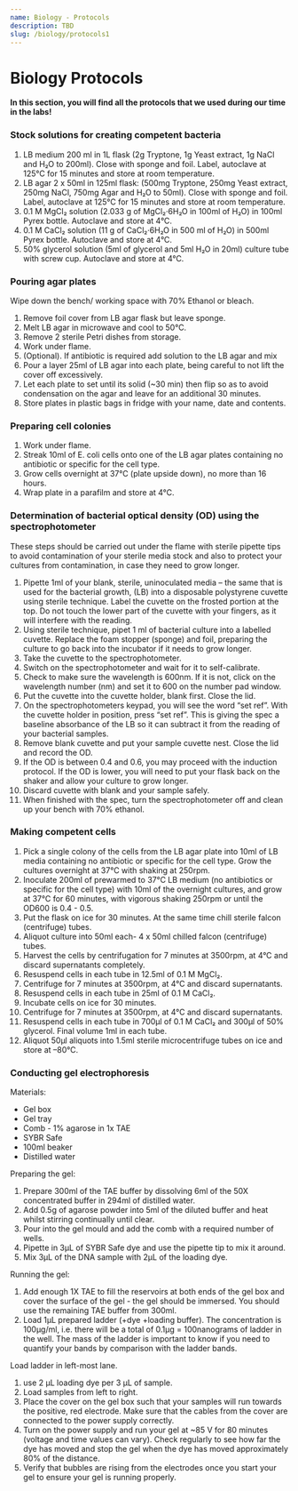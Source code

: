 ```yaml
---
name: Biology - Protocols
description: TBD
slug: /biology/protocols1
---
```


# Biology Protocols

<b> In this section, you will find all the protocols that we used during our time in the labs! </b>

### Stock solutions for creating competent bacteria

1. LB medium 200 ml in 1L flask (2g Tryptone, 1g Yeast extract, 1g NaCl and H₂O to 200ml). Close with sponge and foil. Label, autoclave at 125°C for 15 minutes and store at room temperature.
2. LB agar 2 x 50ml in 125ml flask: (500mg Tryptone, 250mg Yeast extract, 250mg NaCl, 750mg Agar and H₂O to 50ml). Close with sponge and foil. Label, autoclave at 125°C for 15 minutes and store at room temperature.
3. 0.1 M MgCl₂ solution (2.033 g of MgCl₂·6H₂O in 100ml of H₂O) in 100ml Pyrex bottle. Autoclave and store at 4°C.
4. 0.1 M CaCl₂ solution (11 g of CaCl₂·6H₂O in 500 ml of H₂O) in 500ml Pyrex bottle. Autoclave and store at 4°C.
5. 50% glycerol solution (5ml of glycerol and 5ml H₂O in 20ml) culture tube with screw cup. Autoclave and store at 4°C.

### Pouring agar plates

Wipe down the bench/ working space with 70% Ethanol or bleach.

1. Remove foil cover from LB agar flask but leave sponge.
2. Melt LB agar in microwave and cool to 50°C.
3. Remove 2 sterile Petri dishes from storage.
4. Work under flame.
5. (Optional). If antibiotic is required add solution to the LB agar and mix
6. Pour a layer 25ml of LB agar into each plate, being careful to not lift the cover off excessively.
7. Let each plate to set until its solid (~30 min) then flip so as to avoid condensation on the agar and leave for an additional 30 minutes.
8. Store plates in plastic bags in fridge with your name, date and contents.

### Preparing cell colonies

1.  Work under flame.
2.  Streak 10ml of E. coli cells onto one of the LB agar plates containing no antibiotic or specific for the cell type.
3.  Grow cells overnight at 37°C (plate upside down), no more than 16 hours.
4.  Wrap plate in a parafilm and store at 4°C.

### Determination of bacterial optical density (OD) using the spectrophotometer

These steps should be carried out under the flame with sterile pipette tips to avoid contamination of your sterile media stock and also to protect your cultures from contamination, in case they need to grow longer.

1. Pipette 1ml of your blank, sterile, uninoculated media – the same that is used for the bacterial growth, (LB) into a disposable polystyrene cuvette using sterile technique. Label the cuvette on the frosted portion at the top. Do not touch the lower part of the cuvette with your fingers, as it will interfere with the reading.
2. Using sterile technique, pipet 1 ml of bacterial culture into a labelled cuvette. Replace the foam stopper (sponge) and foil, preparing the culture to go back into the incubator if it needs to grow longer.
3. Take the cuvette to the spectrophotometer.
4. Switch on the spectrophotometer and wait for it to self-calibrate.
5. Check to make sure the wavelength is 600nm. If it is not, click on the wavelength number (nm) and set it to 600 on the number pad window.
6. Put the cuvette into the cuvette holder, blank first. Close the lid.
7. On the spectrophotometers keypad, you will see the word “set ref”. With the cuvette holder in position, press “set ref”. This is giving the spec a baseline absorbance of the LB so it can subtract it from the reading of your bacterial samples.
8. Remove blank cuvette and put your sample cuvette nest. Close the lid and record the OD.
9. If the OD is between 0.4 and 0.6, you may proceed with the induction protocol. If the OD is lower, you will need to put your flask back on the shaker and allow your culture to grow longer.
10. Discard cuvette with blank and your sample safely.
11. When finished with the spec, turn the spectrophotometer off and clean up your bench with 70% ethanol.

### Making competent cells

1. Pick a single colony of the cells from the LB agar plate into 10ml of LB media containing no antibiotic or specific for the cell type. Grow the cultures overnight at 37°C with shaking at 250rpm.
2. Inoculate 200ml of prewarmed to 37°C LB medium (no antibiotics or specific for the cell type) with 10ml of the overnight cultures, and grow at 37°C for 60 minutes, with vigorous shaking 250rpm or until the OD600 is 0.4 - 0.5.
3. Put the flask on ice for 30 minutes. At the same time chill sterile falcon (centrifuge) tubes.
4. Aliquot culture into 50ml each- 4 x 50ml chilled falcon (centrifuge) tubes.
5. Harvest the cells by centrifugation for 7 minutes at 3500rpm, at 4°C and discard supernatants completely.
6. Resuspend cells in each tube in 12.5ml of 0.1 M MgCl₂.
7. Centrifuge for 7 minutes at 3500rpm, at 4°C and discard supernatants.
8. Resuspend cells in each tube in 25ml of 0.1 M CaCl₂.
9. Incubate cells on ice for 30 minutes.
10. Centrifuge for 7 minutes at 3500rpm, at 4°C and discard supernatants.
11. Resuspend cells in each tube in 700µl of 0.1 M CaCl₂ and 300µl of 50% glycerol. Final volume 1ml in each tube.
12. Aliquot 50µl aliquots into 1.5ml sterile microcentrifuge tubes on ice and store at –80°C.

### Conducting gel electrophoresis

Materials:

- Gel box
- Gel tray
- Comb - 1% agarose in 1x TAE
- SYBR Safe
- 100ml beaker
- Distilled water

Preparing the gel:

1. Prepare 300ml of the TAE buffer by dissolving 6ml of the 50X concentrated buffer in 294ml of distilled water.
2. Add 0.5g of agarose powder into 5ml of the diluted buffer and heat whilst stirring continually until clear.
3. Pour into the gel mould and add the comb with a required number of wells.
4. Pipette in 3µL of SYBR Safe dye and use the pipette tip to mix it around.
5. Mix 3µL of the DNA sample with 2µL of the loading dye.

Running the gel:

1. Add enough 1X TAE to fill the reservoirs at both ends of the gel box and cover the surface of the gel - the gel should be immersed. You should use the remaining TAE buffer from 300ml.
2. Load 1μL prepared ladder (+dye +loading buffer). The concentration is 100μg/ml, i.e. there will be a total of 0.1µg = 100nanograms of ladder in the well. The mass of the ladder is important to know if you need to quantify your bands by comparison with the ladder bands.

Load ladder in left-most lane.

1. use 2 μL loading dye per 3 μL of sample.
2. Load samples from left to right.
3. Place the cover on the gel box such that your samples will run towards the positive, red electrode. Make sure that the cables from the cover are connected to the power supply correctly.
4. Turn on the power supply and run your gel at ~85 V for 80 minutes (voltage and time values can vary). Check regularly to see how far the dye has moved and stop the gel when the dye has moved approximately 80% of the distance.
5. Verify that bubbles are rising from the electrodes once you start your gel to ensure your gel is running properly.
